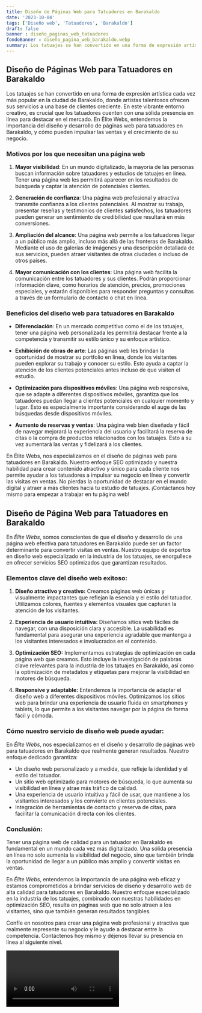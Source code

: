 ```yaml
---
title: Diseño de Páginas Web para Tatuadores en Barakaldo
date: '2023-10-04'
tags: ['Diseño web', 'Tatuadores', 'Barakaldo']
draft: false
banner : diseño_paginas_web_tatuadores
fondoBanner : diseño_pagina_web_barakaldo.webp
summary: Los tatuajes se han convertido en una forma de expresión artística cada vez más popular en la ciudad de Barakaldo, donde artistas talentosos ofrecen sus servicios a una base de clientes creciente. En este vibrante entorno creativo, es crucial que los tatuadores cuenten con una sólida presencia en línea para destacar en el mercado. En Élite Webs, entendemos la importancia del diseño y desarrollo de páginas web para tatuadores en Barakaldo, y cómo pueden impulsar las ventas y el crecimiento de su negocio.
---
```


## Diseño de Páginas Web para Tatuadores en Barakaldo

Los tatuajes se han convertido en una forma de expresión artística cada vez más popular en la ciudad de Barakaldo, donde artistas talentosos ofrecen sus servicios a una base de clientes creciente. En este vibrante entorno creativo, es crucial que los tatuadores cuenten con una sólida presencia en línea para destacar en el mercado. En Élite Webs, entendemos la importancia del diseño y desarrollo de páginas web para tatuadores en Barakaldo, y cómo pueden impulsar las ventas y el crecimiento de su negocio.

### Motivos por los que necesitan una página web

1. **Mayor visibilidad**: En un mundo digitalizado, la mayoría de las personas buscan información sobre tatuadores y estudios de tatuajes en línea. Tener una página web les permitirá aparecer en los resultados de búsqueda y captar la atención de potenciales clientes.

2. **Generación de confianza**: Una página web profesional y atractiva transmite confianza a los clientes potenciales. Al mostrar su trabajo, presentar reseñas y testimonios de clientes satisfechos, los tatuadores pueden generar un sentimiento de credibilidad que resultará en más conversiones.

3. **Ampliación del alcance**: Una página web permite a los tatuadores llegar a un público más amplio, incluso más allá de las fronteras de Barakaldo. Mediante el uso de galerías de imágenes y una descripción detallada de sus servicios, pueden atraer visitantes de otras ciudades o incluso de otros países.

4. **Mayor comunicación con los clientes**: Una página web facilita la comunicación entre los tatuadores y sus clientes. Podrán proporcionar información clave, como horarios de atención, precios, promociones especiales, y estarán disponibles para responder preguntas y consultas a través de un formulario de contacto o chat en línea.

### Beneficios del diseño web para tatuadores en Barakaldo

- **Diferenciación**: En un mercado competitivo como el de los tatuajes, tener una página web personalizada les permitirá destacar frente a la competencia y transmitir su estilo único y su enfoque artístico.

- **Exhibición de obras de arte**: Las páginas web les brindan la oportunidad de mostrar su portfolio en línea, donde los visitantes pueden explorar su trabajo y conocer su estilo. Esto ayuda a captar la atención de los clientes potenciales antes incluso de que visiten el estudio.

- **Optimización para dispositivos móviles**: Una página web responsiva, que se adapte a diferentes dispositivos móviles, garantiza que los tatuadores puedan llegar a clientes potenciales en cualquier momento y lugar. Esto es especialmente importante considerando el auge de las búsquedas desde dispositivos móviles.

- **Aumento de reservas y ventas**: Una página web bien diseñada y fácil de navegar mejorará la experiencia del usuario y facilitará la reserva de citas o la compra de productos relacionados con los tatuajes. Esto a su vez aumentará las ventas y fidelizará a los clientes.

En Élite Webs, nos especializamos en el diseño de páginas web para tatuadores en Barakaldo. Nuestro enfoque SEO optimizado y nuestra habilidad para crear contenido atractivo y único para cada cliente nos permite ayudar a los tatuadores a impulsar su negocio en línea y convertir las visitas en ventas. No pierdas la oportunidad de destacar en el mundo digital y atraer a más clientes hacia tu estudio de tatuajes. ¡Contáctanos hoy mismo para empezar a trabajar en tu página web!

<GifSeo />

<Cta />

## Diseño de Página Web para Tatuadores en Barakaldo

En *Élite Webs*, somos conscientes de que el diseño y desarrollo de una página web efectiva para tatuadores en Barakaldo puede ser un factor determinante para convertir visitas en ventas. Nuestro equipo de expertos en diseño web especializado en la industria de los tatuajes, se enorgullece en ofrecer servicios SEO optimizados que garantizan resultados.

### Elementos clave del diseño web exitoso:

1. **Diseño atractivo y creativo:** Creamos páginas web únicas y visualmente impactantes que reflejan la esencia y el estilo del tatuador. Utilizamos colores, fuentes y elementos visuales que capturan la atención de los visitantes.

2. **Experiencia de usuario intuitiva:** Diseñamos sitios web fáciles de navegar, con una disposición clara y accesible. La usabilidad es fundamental para asegurar una experiencia agradable que mantenga a los visitantes interesados e involucrados en el contenido.

3. **Optimización SEO:** Implementamos estrategias de optimización en cada página web que creamos. Esto incluye la investigación de palabras clave relevantes para la industria de los tatuajes en Barakaldo, así como la optimización de metadatos y etiquetas para mejorar la visibilidad en motores de búsqueda.

4. **Responsive y adaptable:** Entendemos la importancia de adaptar el diseño web a diferentes dispositivos móviles. Optimizamos los sitios web para brindar una experiencia de usuario fluida en smartphones y tablets, lo que permite a los visitantes navegar por la página de forma fácil y cómoda.

### Cómo nuestro servicio de diseño web puede ayudar:

En *Élite Webs*, nos especializamos en el diseño y desarrollo de páginas web para tatuadores en Barakaldo que realmente generan resultados. Nuestro enfoque dedicado garantiza:

- Un diseño web personalizado y a medida, que refleje la identidad y el estilo del tatuador.
- Un sitio web optimizado para motores de búsqueda, lo que aumenta su visibilidad en línea y atrae más tráfico de calidad.
- Una experiencia de usuario intuitiva y fácil de usar, que mantiene a los visitantes interesados y los convierte en clientes potenciales.
- Integración de herramientas de contacto y reserva de citas, para facilitar la comunicación directa con los clientes.

### Conclusión:

Tener una página web de calidad para un tatuador en Barakaldo es fundamental en un mundo cada vez más digitalizado. Una sólida presencia en línea no solo aumenta la visibilidad del negocio, sino que también brinda la oportunidad de llegar a un público más amplio y convertir visitas en ventas.

En *Élite Webs*, entendemos la importancia de una página web eficaz y estamos comprometidos a brindar servicios de diseño y desarrollo web de alta calidad para tatuadores en Barakaldo. Nuestro enfoque especializado en la industria de los tatuajes, combinado con nuestras habilidades en optimización SEO, resulta en páginas web que no solo atraen a los visitantes, sino que también generan resultados tangibles.

Confíe en nosotros para crear una página web profesional y atractiva que realmente represente su negocio y le ayude a destacar entre la competencia. Contáctenos hoy mismo y déjenos llevar su presencia en línea al siguiente nivel.

<Video />

<CtaBot job='Tatuadores' city='Barakaldo'/>

<Gmaps query='Barakaldo+españa+maps' />